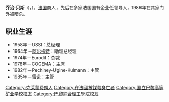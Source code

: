 {{noteTA
|1=zh:佐治;zh-hans:乔治;zh-hk:佐治;zh-sg:乔治;zh-tw:喬治;zh-cn:乔治
}}

'''乔治·贝斯'''（'''{{lang-fr|Georges Besse}}'''，{{bd|1927年|12月25日（克莱蒙费朗）|1986年|11月17日|catIdx=Besse, Georges}}），[[法国|法国]]商人，先后在多家法国国有企业任领导人，1986年在其家门外被暗杀。

==职业生涯== 
*1958年－USSI：总经理 
*1964年－[[阿尔卡特|阿尔卡特]]：助理总经理 
*1974年－Eurodif：总裁 
*1978年－COGEMA：主席 
*1982年－Pechiney-Ugine-Kulmann：主管 
*1985年－[[雷诺|雷诺]]：主管

{{Authority control}}
{{法国人小作品}}

{{DEFAULTSORT:Besse, Georges}}
[[Category:克莱蒙费朗人|Category:克莱蒙费朗人]]
[[Category:在法國被謀殺身亡者|Category:在法國被謀殺身亡者]]
[[Category:国立巴黎高等矿业学校校友|Category:国立巴黎高等矿业学校校友]]
[[Category:巴黎綜合理工學院校友|Category:巴黎綜合理工學院校友]]